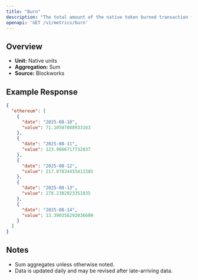 ```yaml
---
title: "Burn"
description: "The total amount of the native token burned transaction fees."
openapi: 'GET /v1/metrics/burn'
---
```


## Overview

- **Unit:** Native units
- **Aggregation:** Sum
- **Source:** Blockworks

## Example Response

```json
{
  "ethereum": [
    {
      "date": "2025-08-10",
      "value": 71.10507088933163
    },
    {
      "date": "2025-08-11",
      "value": 123.9666717732837
    },
    {
      "date": "2025-08-12",
      "value": 217.07834455413385
    },
    {
      "date": "2025-08-13",
      "value": 278.2302023351835
    },
    {
      "date": "2025-08-14",
      "value": 13.390356292036609
    }
  ]
}
```

## Notes
- Sum aggregates unless otherwise noted.
- Data is updated daily and may be revised after late-arriving data.
